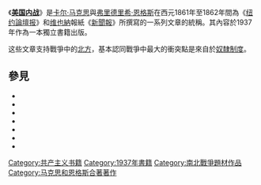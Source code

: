 {{No footnotes|time=2021-02-22T03:21:05+00:00}}
《'''[[南北战争|美国内战]]'''》是[[卡尔·马克思|卡尔·马克思]]與[[弗里德里希·恩格斯|弗里德里希·恩格斯]]在西元1861年至1862年間為《[[纽约论坛报|纽约論壇报]]》和[[維也納|维也納]]報紙《[[新闻报_(奥地利)|新聞報]]》所撰寫的一系列文章的統稱。其內容於1937年作為一本獨立書籍出版。

这些文章支持戰爭中的[[联邦_(美国南北战争)|北方]]，基本認同戰爭中最大的衝突點是來自於[[奴隶制度|奴隸制度]]。

== 參見 ==

* {{Cite book|last=Marx|first=Karl|last2=Engels|first2=Friedrich|editor-first=Richard|editor-last=Enmale|title=The Civil War in the United States|year=1937|publisher=International Publishers|location=New York|oclc=250480672}}
* {{Cite book|last=Marx|first=Karl|last2=Engels|first2=Friedrich|editor-first=Andrew|editor-last=Zimmerman|title=The Civil War in the United States|edition=2|year=2016|publisher=International Publishers|location=New York}}
* {{Cite journal|title=Review: ''The Civil War in the United States''|url=https://archive.org/details/sim_journal-of-southern-history_1938-08_4_3/page/393|last=Coddington|first=Edwin B.|journal=The Journal of Southern History|publisher=Southern Historical Association|issue=3|doi=10.2307/2191304|year=1938|volume=4|pages=393–94|jstor=2191304}}
* {{Cite journal|title=Review: ''The Civil War in the United States''|url=https://archive.org/details/sim_american-historical-review_1938-10_44_1/page/162|last=Cole|first=Arthur C.|date=October 1938|journal=The American Historical Review|publisher=The University of Chicago Press on behalf of the American Historical Association|issue=1|doi=10.2307/1840916|volume=44|pages=162–63|jstor=1840916}}
* {{Cite journal|title=Interpretations of the American Civil War|last=Enmale|first=Richard|date=1937|journal=Science & Society|issue=2|volume=1|pages=127–136|jstor=40399052}}
* {{Cite journal|title=Review: ''The Civil War in the United States''|last=Mark|first=Irving|journal=Science & Society|publisher=Guilford Press|issue=3|year=1938|volume=2|pages=412–15|jstor=20699287}}
* {{Cite journal|title=Marx and Engels on the Civil War|url=http://www.marxists.org/archive/novack/1938/02/01.htm|last=Novack|first=George|date=February 1938|journal=[[New_International|New International]]|accessdate=2011-05-19|issue=2|volume=4|pages=45–47|archive-date=2021-04-19|archive-url=https://web.archive.org/web/20210419072829/https://www.marxists.org/archive/novack/1938/02/01.htm|dead-url=no}}
{{马恩著作}}
[[Category:共产主义书籍|Category:共产主义书籍]]
[[Category:1937年書籍|Category:1937年書籍]]
[[Category:南北戰爭題材作品|Category:南北戰爭題材作品]]
[[Category:马克思和恩格斯合著著作|Category:马克思和恩格斯合著著作]]